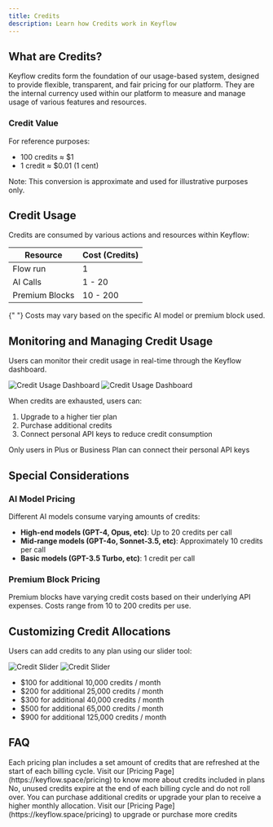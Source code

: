 ```yaml
---
title: Credits
description: Learn how Credits work in Keyflow
---
```


## What are Credits?

Keyflow credits form the foundation of our usage-based system, designed to provide flexible, transparent, and fair pricing for our platform. They are the internal currency used within our platform to measure and manage usage of various features and resources.

### Credit Value

For reference purposes:

- 100 credits ≈ $1
- 1 credit ≈ $0.01 (1 cent)

Note: This conversion is approximate and used for illustrative purposes only.

## Credit Usage

Credits are consumed by various actions and resources within Keyflow:

| Resource       | Cost (Credits) |
| -------------- | -------------- |
| Flow run       | 1              |
| AI Calls       | 1 - 20         |
| Premium Blocks | 10 - 200       |

<Note>
  {" "}
  Costs may vary based on the specific AI model or premium block used.
</Note>

## Monitoring and Managing Credit Usage

Users can monitor their credit usage in real-time through the Keyflow dashboard.

<Frame>
  <img
    className="block dark:hidden"
    src="/images/credit-usage-light.png"
    alt="Credit Usage Dashboard"
  />
  <img
    className="hidden dark:block"
    src="/images/credit-usage-dark.png"
    alt="Credit Usage Dashboard"
  />
</Frame>

When credits are exhausted, users can:

1. Upgrade to a higher tier plan
2. Purchase additional credits
3. Connect personal API keys to reduce credit consumption

<Warning>
  Only users in Plus or Business Plan can connect their personal API keys
</Warning>

## Special Considerations

### AI Model Pricing

Different AI models consume varying amounts of credits:

- **High-end models (GPT-4, Opus, etc)**: Up to 20 credits per call
- **Mid-range models (GPT-4o, Sonnet-3.5, etc)**: Approximately 10 credits per call
- **Basic models (GPT-3.5 Turbo, etc)**: 1 credit per call

### Premium Block Pricing

Premium blocks have varying credit costs based on their underlying API expenses. Costs range from 10 to 200 credits per use.

## Customizing Credit Allocations

Users can add credits to any plan using our slider tool:

<Frame>
  <img
    className="block dark:hidden"
    src="/images/credit-slider-light.png"
    alt="Credit Slider"
  />
  <img
    className="hidden dark:block"
    src="/images/credit-slider-dark.png"
    alt="Credit Slider"
  />
</Frame>

- $100 for additional 10,000 credits / month
- $200 for additional 25,000 credits / month
- $300 for additional 40,000 credits / month
- $500 for additional 65,000 credits / month
- $900 for additional 125,000 credits / month

## FAQ

<AccordionGroup>
  <Accordion title="What is the monthly credit allocation?">
    Each pricing plan includes a set amount of credits that are refreshed at the
    start of each billing cycle. Visit our [Pricing
    Page](https://keyflow.space/pricing) to know more about credits included in
    plans
  </Accordion>
  <Accordion title="Do unused credits carry over to the next month?">
    No, unused credits expire at the end of each billing cycle and do not roll
    over.
  </Accordion>
  <Accordion title="How can I get more credits?">
    You can purchase additional credits or upgrade your plan to receive a higher
    monthly allocation. Visit our [Pricing Page](https://keyflow.space/pricing)
    to upgrade or purchase more credits
  </Accordion>
</AccordionGroup>
